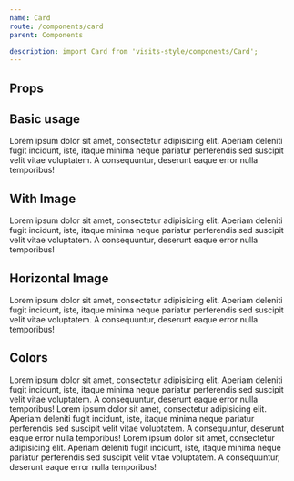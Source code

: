 ```yaml
---
name: Card
route: /components/card
parent: Components

description: import Card from 'visits-style/components/Card';
---
```



## Props

<PropsTable of={Card} />

## Basic usage

<Playground>
  <Col size={4} offset={4} auto>
    <Card title="Card title">
      Lorem ipsum dolor sit amet, consectetur adipisicing elit.
      Aperiam deleniti fugit incidunt, iste, itaque minima neque pariatur perferendis
      sed suscipit velit vitae voluptatem. A consequuntur, deserunt eaque error nulla temporibus!
    </Card>
  </Col>
</Playground>

## With Image

<Playground>
  <Col size={4} offset={4} auto>
    <Card image={ImgUrl}>
      Lorem ipsum dolor sit amet, consectetur adipisicing elit.
      Aperiam deleniti fugit incidunt, iste, itaque minima neque pariatur perferendis
      sed suscipit velit vitae voluptatem. A consequuntur, deserunt eaque error nulla temporibus!
    </Card>
  </Col>
</Playground>

## Horizontal Image

<Playground>
  <Col size={8} offset={2} auto>
    <Card image={ImgUrl} horizontal>
      Lorem ipsum dolor sit amet, consectetur adipisicing elit.
      Aperiam deleniti fugit incidunt, iste, itaque minima neque pariatur perferendis
      sed suscipit velit vitae voluptatem. A consequuntur, deserunt eaque error nulla temporibus!
    </Card>
  </Col>
</Playground>

## Colors

<Playground>
  <Row>
    <Col size={4} auto>
      <Card title="title" color="primary">
        Lorem ipsum dolor sit amet, consectetur adipisicing elit.
        Aperiam deleniti fugit incidunt, iste, itaque minima neque pariatur perferendis
        sed suscipit velit vitae voluptatem. A consequuntur, deserunt eaque error nulla temporibus!
      </Card>
    </Col>
    <Col size={4} auto>
      <Card title="title" color="link">
        Lorem ipsum dolor sit amet, consectetur adipisicing elit.
        Aperiam deleniti fugit incidunt, iste, itaque minima neque pariatur perferendis
        sed suscipit velit vitae voluptatem. A consequuntur, deserunt eaque error nulla temporibus!
      </Card>
    </Col>
    <Col size={4} auto>
      <Card title="title" color="dark">
        Lorem ipsum dolor sit amet, consectetur adipisicing elit.
        Aperiam deleniti fugit incidunt, iste, itaque minima neque pariatur perferendis
        sed suscipit velit vitae voluptatem. A consequuntur, deserunt eaque error nulla temporibus!
      </Card>
    </Col>
  </Row>
</Playground>
